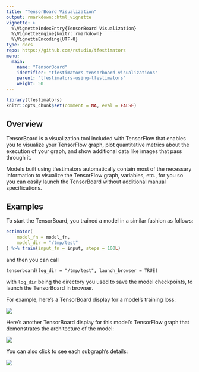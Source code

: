 ```yaml
---
title: "TensorBoard Visualization"
output: rmarkdown::html_vignette
vignette: >
  %\VignetteIndexEntry{TensorBoard Visualization}
  %\VignetteEngine{knitr::rmarkdown}
  %\VignetteEncoding{UTF-8}
type: docs
repo: https://github.com/rstudio/tfestimators
menu:
  main:
    name: "TensorBoard"
    identifier: "tfestimators-tensorboard-visualizations"
    parent: "tfestimators-using-tfestimators"
    weight: 50
---
```


```r
library(tfestimators)
knitr::opts_chunk$set(comment = NA, eval = FALSE)
```

## Overview

TensorBoard is a visualization tool included with TensorFlow that enables you to visualize your TensorFlow graph, plot quantitative metrics about the execution of your graph, and show additional data like images that pass through it.

Models built using tfestimators automatically contain most of the necessary information to visualize the TensorFlow graph, variables, etc., for you so you can easily launch the TensorBoard without additional manual specifications.

## Examples

To start the TensorBoard, you trained a model in a similar fashion as follows:

```r
estimator(
    model_fn = model_fn,
    model_dir = "/tmp/test"
) %>% train(input_fn = input, steps = 100L)

```

and then you can call

```
tensorboard(log_dir = "/tmp/test", launch_browser = TRUE)
```
with `log_dir` being the directory you used to save the model checkpoints, to launch the TensorBoard in browser. 

For example, here's a TensorBoard display for a model's training loss:

![](images/tensorboard-loss.png){.screenshot}



Here's another TensorBoard display for this model's TensorFlow graph that demonstrates the architecture of the model:

![](images/tensorboard-graph.png){.screenshot}


You can also click to see each subgraph's details:


![](images/tensorboard-graph-details.png){.screenshot}
